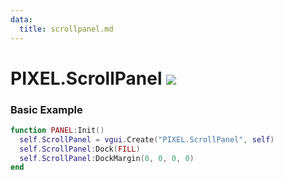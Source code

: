 ```yaml
---
data:
  title: scrollpanel.md
---
```


# PIXEL.ScrollPanel ![](https://github.com/Pulsar-Dev/documentation/blob/main/public/client.png)

### Basic Example

  ```lua #
  function PANEL:Init()
    self.ScrollPanel = vgui.Create("PIXEL.ScrollPanel", self)
    self.ScrollPanel:Dock(FILL)
    self.ScrollPanel:DockMargin(0, 0, 0, 0)
  end
  ```